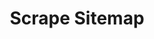 ---
title: "Scrape Sitemap"
description: "Extract URLs from a sitemap and perform a web scrape on each URL."
openapi: post /scrape_sitemap
---